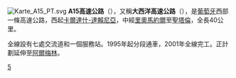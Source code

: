 [[File:Karte_A15_PT.svg|right]]
'''A15高速公路'''（{{lang-pt|A15}}），又稱'''大西洋高速公路'''（{{lang|pt|Auto-Estrada do Atlântico}}），是[[葡萄牙|葡萄牙]]西部一條高速公路，西起[[卡爾達什-達賴尼亞|卡爾達什-達賴尼亞]]，中經[[里奧馬約爾|里奧馬約爾]]至[[聖塔倫_(葡萄牙)|聖塔倫]]，全長40公里。

全線設有七處交流道和一個服務站。1995年起分段通車，2001年全線完工。正計劃延伸至[[阿爾梅林|阿爾梅林]]。
{{葡萄牙高速公路}}
[[Category:葡萄牙高速公路|5]]